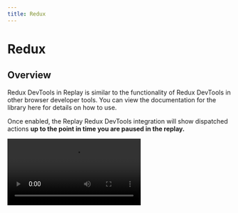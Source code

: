 ```yaml
---
title: Redux
---
```


# Redux

## Overview

Redux DevTools in Replay is similar to the functionality of Redux DevTools in other browser developer tools. You can view the documentation for the library here for details on how to use.

Once enabled, the Replay Redux DevTools integration will show dispatched actions **up to the point in time you are paused in the replay.**

<Video src="/videos/redux_devtools_uhzul.mp4" />

### Jump to Code

Jump to Code jumps to where the Redux action was dispatched

![Untitled](/images/Untitled_tzqje.png)

### View Action

The Action panel lets you inspect the actions payload

![Untitled](/images/Untitled_tzqje.png)

### View State

The State panel lets you inspect the current redux stat

![Untitled](/images/Untitled-2_hxghi.png)

### View diff

The Diff panel lets you see how the redux state updaed

![Untitled](/images/Untitled-3_ncajr.png)

### View stack

The stack panel lets you view the call stack leading up the the redux action

![Untitled](/images/Untitled-4_exeia.png)